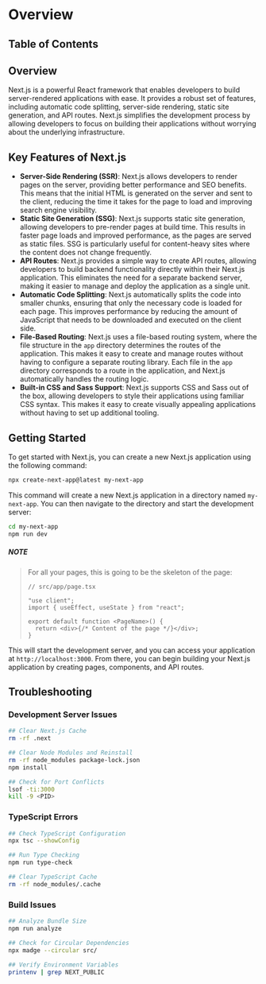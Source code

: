 
# Overview

## Table of Contents

## Overview

Next.js is a powerful React framework that enables developers to build server-rendered applications with ease. It provides a robust set of features, including automatic code splitting, server-side rendering, static site generation, and API routes. Next.js simplifies the development process by allowing developers to focus on building their applications without worrying about the underlying infrastructure.

## Key Features of Next.js

- **Server-Side Rendering (SSR)**: Next.js allows developers to render pages on the server, providing better performance and SEO benefits. This means that the initial HTML is generated on the server and sent to the client, reducing the time it takes for the page to load and improving search engine visibility.
- **Static Site Generation (SSG)**: Next.js supports static site generation, allowing developers to pre-render pages at build time. This results in faster page loads and improved performance, as the pages are served as static files. SSG is particularly useful for content-heavy sites where the content does not change frequently.
- **API Routes**: Next.js provides a simple way to create API routes, allowing developers to build backend functionality directly within their Next.js application. This eliminates the need for a separate backend server, making it easier to manage and deploy the application as a single unit.
- **Automatic Code Splitting**: Next.js automatically splits the code into smaller chunks, ensuring that only the necessary code is loaded for each page. This improves performance by reducing the amount of JavaScript that needs to be downloaded and executed on the client side.
- **File-Based Routing**: Next.js uses a file-based routing system, where the file structure in the `app` directory determines the routes of the application. This makes it easy to create and manage routes without having to configure a separate routing library. Each file in the `app` directory corresponds to a route in the application, and Next.js automatically handles the routing logic.
- **Built-in CSS and Sass Support**: Next.js supports CSS and Sass out of the box, allowing developers to style their applications using familiar CSS syntax. This makes it easy to create visually appealing applications without having to set up additional tooling.

<BackToTop />

## Getting Started

To get started with Next.js, you can create a new Next.js application using the following command:

```bash
npx create-next-app@latest my-next-app
```

This command will create a new Next.js application in a directory named `my-next-app`. You can then navigate to the directory and start the development server:

```bash
cd my-next-app
npm run dev
```

##### NOTE

<blockquote>
For all your pages, this is going to be the skeleton of the page:

```tsx
// src/app/page.tsx

"use client";
import { useEffect, useState } from "react";

export default function <PageName>() {
  return <div>{/* Content of the page */}</div>;
}
```

</blockquote>

This will start the development server, and you can access your application at `http://localhost:3000`. From there, you can begin building your Next.js application by creating pages, components, and API routes.

## Troubleshooting

### Development Server Issues

```bash
## Clear Next.js Cache
rm -rf .next

## Clear Node Modules and Reinstall
rm -rf node_modules package-lock.json
npm install

## Check for Port Conflicts
lsof -ti:3000
kill -9 <PID>
```

### TypeScript Errors

```bash
## Check TypeScript Configuration
npx tsc --showConfig

## Run Type Checking
npm run type-check

## Clear TypeScript Cache
rm -rf node_modules/.cache
```

### Build Issues

```bash
## Analyze Bundle Size
npm run analyze

## Check for Circular Dependencies
npx madge --circular src/

## Verify Environment Variables
printenv | grep NEXT_PUBLIC
```
